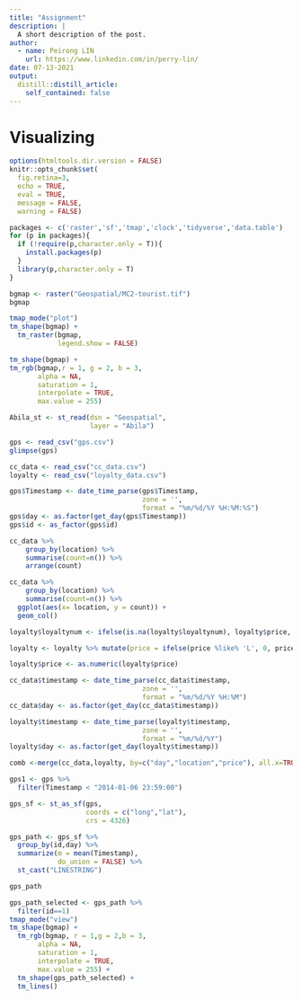 ```yaml
---
title: "Assignment"
description: |
  A short description of the post.
author:
  - name: Peirong LIN
    url: https://www.linkedin.com/in/perry-lin/
date: 07-13-2021
output:
  distill::distill_article:
    self_contained: false
---
```


# Visualizing 

```r
options(htmltools.dir.version = FALSE)
knitr::opts_chunk$set(
  fig.retina=3,
  echo = TRUE,
  eval = TRUE,
  message = FALSE, 
  warning = FALSE)
```


```r
packages <- c('raster','sf','tmap','clock','tidyverse','data.table')
for (p in packages){
  if (!require(p,character.only = T)){
    install.packages(p)
  }
  library(p,character.only = T)
}
```

```r
bgmap <- raster("Geospatial/MC2-tourist.tif")
bgmap
```

```r
tmap_mode("plot")
tm_shape(bgmap) + 
  tm_raster(bgmap,
            legend.show = FALSE)
```

```r
tm_shape(bgmap) + 
tm_rgb(bgmap,r = 1, g = 2, b = 3,
       alpha = NA,
       saturation = 1,
       interpolate = TRUE,
       max.value = 255)
```

```r
Abila_st <- st_read(dsn = "Geospatial",
                    layer = "Abila")
```

```r
gps <- read_csv("gps.csv")
glimpse(gps)
```

```r
cc_data <- read_csv("cc_data.csv")
loyalty <- read_csv("loyalty_data.csv")
```

```r
gps$Timestamp <- date_time_parse(gps$Timestamp,
                                 zone = '',
                                 format = "%m/%d/%Y %H:%M:%S")
gps$day <- as.factor(get_day(gps$Timestamp))
gps$id <- as_factor(gps$id)
```

```r
cc_data %>%
    group_by(location) %>%
    summarise(count=n()) %>%
    arrange(count)
```


```r
cc_data %>%
    group_by(location) %>%
    summarise(count=n()) %>%
  ggplot(aes(x= location, y = count)) +
  geom_col()
```

```r
loyalty$loyaltynum <- ifelse(is.na(loyalty$loyaltynum), loyalty$price, loyalty$loyaltynum)
```

```r
loyalty <- loyalty %>% mutate(price = ifelse(price %like% 'L', 0, price))
```

```r
loyalty$price <- as.numeric(loyalty$price)
```

```r
cc_data$timestamp <- date_time_parse(cc_data$timestamp,
                                 zone = '',
                                 format = "%m/%d/%Y %H:%M")
cc_data$day <- as.factor(get_day(cc_data$timestamp))

loyalty$timestamp <- date_time_parse(loyalty$timestamp,
                                 zone = '',
                                 format = "%m/%d/%Y")
loyalty$day <- as.factor(get_day(loyalty$timestamp))
```

```r
comb <-merge(cc_data,loyalty, by=c("day","location","price"), all.x=TRUE, all.y=FALSE)
```



```r
gps1 <- gps %>%
  filter(Timestamp < "2014-01-06 23:59:00")
```

```r
gps_sf <- st_as_sf(gps,
                   coords = c("long","lat"),
                   crs = 4326)
```

```r
gps_path <- gps_sf %>%
  group_by(id,day) %>%
  summarize(m = mean(Timestamp),
            do_union = FALSE) %>%
  st_cast("LINESTRING")
```

```r
gps_path
```


```r
gps_path_selected <- gps_path %>%
  filter(id==1)
tmap_mode("view")
tm_shape(bgmap) +
  tm_rgb(bgmap, r = 1,g = 2,b = 3,
       alpha = NA,
       saturation = 1,
       interpolate = TRUE,
       max.value = 255) +
  tm_shape(gps_path_selected) +
  tm_lines()
```

